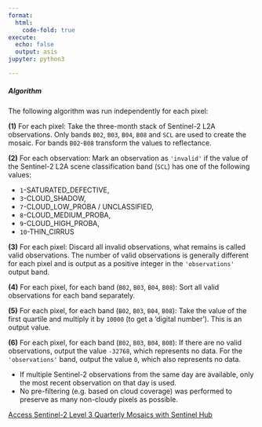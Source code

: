 ```yaml
---
format:
  html:
    code-fold: true
execute:
  echo: false
  output: asis
jupyter: python3

---
```


##### Algorithm

The following algorithm was run independently for each pixel:

**(1)** For each pixel: Take the three-month stack of Sentinel-2 L2A observations. Only bands `B02`, `B03`, `B04`, `B08` and `SCL` are used to create the mosaic. For bands `B02`-`B08` transform the values to reflectance.

**(2)** For each observation: Mark an observation as `'invalid'` if the value of the Sentinel-2 L2A scene classification band (`SCL`) has one of the following values: 

-	`1`-SATURATED_DEFECTIVE,
-	`3`-CLOUD_SHADOW, 
-	`7`-CLOUD_LOW_PROBA / UNCLASSIFIED, 
-	`8`-CLOUD_MEDIUM_PROBA, 
-	`9`-CLOUD_HIGH_PROBA, 
-	`10`-THIN_CIRRUS

**(3)** For each pixel: Discard all invalid observations, what remains is called valid observations. The number of valid observations is generally different for each pixel and is output as a positive integer in the `'observations'` output band. 

**(4)** For each pixel, for each band (`B02`, `B03`, `B04`, `B08`): Sort all valid observations for each band separately. 

**(5)** For each pixel, for each band (`B02`, `B03`, `B04`, `B08`): Take the value of the first quartile and multiply it by `10000` (to get a 'digital number'). This is an output value.

**(6)** For each pixel, for each band (`B02`, `B03`, `B04`, `B08`): If there are no valid observations, output the value `-32768`, which represents no data. For the `'observations'` band, output the value `0`, which also represents no data. 

::: {.callout-note}


-	If multiple Sentinel-2 observations from the same day are available, only the most recent observation on that day is used.
-	No pre-filtering (e.g. based on cloud coverage) was performed to preserve as many non-cloudy pixels as possible.


:::

[Access Sentinel-2 Level 3 Quarterly Mosaics with Sentinel Hub](https://documentation.dataspace.copernicus.eu/APIs/SentinelHub/Data/Sentinel2_Mosaic_access.html)
